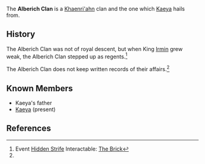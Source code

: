 {{Terminology Infobox
|type         = Families
|type2        = Khaenri'ah Clans
}}
The '''Alberich Clan''' is a [[Khaenri'ah]]n clan and the one which [[Kaeya]] hails from.

==History==
The Alberich Clan was not of royal descent, but when King [[Irmin]] grew weak, the Alberich Clan stepped up as regents.<ref name="hidden strife brick">Event [[Hidden Strife]] Interactable: [[Hidden_Strife/Story#The_Brick|The Brick]]</ref>

The Alberich Clan does not keep written records of their affairs.<ref name="hidden strife brick" />

==Known Members==
* Kaeya's father
* [[Kaeya]] (present)

==References==
{{Reflist}}